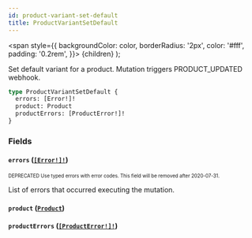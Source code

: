 ```yaml
---
id: product-variant-set-default
title: ProductVariantSetDefault
---
```


<span
style={{
      backgroundColor: color,
      borderRadius: '2px',
      color: '#fff',
      padding: '0.2rem',
    }}>
{children}
</span>
);

Set default variant for a product. Mutation triggers PRODUCT_UPDATED webhook.

```graphql
type ProductVariantSetDefault {
  errors: [Error!]!
  product: Product
  productErrors: [ProductError!]!
}
```

### Fields

#### `errors` ([`[Error!]!`](/api-reference/objects/error.mdx))

<sub><sup><Tag color="#ffba00">DEPRECATED</Tag> Use typed errors with error codes. This field will be removed after 2020-07-31.</sup></sub>

List of errors that occurred executing the mutation.

#### `product` ([`Product`](/api-reference/objects/product.mdx))

#### `productErrors` ([`[ProductError!]!`](/api-reference/objects/product-error.mdx))
